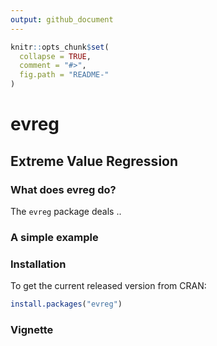```yaml
---
output: github_document
---
```


<!-- README.md is generated from README.Rmd. Please edit that file -->

```r
knitr::opts_chunk$set(
  collapse = TRUE,
  comment = "#>",
  fig.path = "README-"
)
```

# evreg


## Extreme Value Regression

### What does evreg do?

The `evreg` package deals .. 

### A simple example


### Installation

To get the current released version from CRAN:

```r
install.packages("evreg")
```

### Vignette

